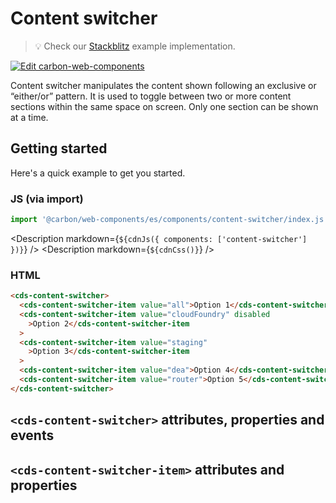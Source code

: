 
<Meta of={ContentSwitcherStories} />

# Content switcher

> 💡 Check our
> [Stackblitz](https://stackblitz.com/github/carbon-design-system/carbon-for-ibm-dotcom/tree/main/packages/web-components/examples/stackblitz/basic/components/content-switcher)
> example implementation.

[![Edit carbon-web-components](https://developer.stackblitz.com/img/open_in_stackblitz.svg)](https://stackblitz.com/github/carbon-design-system/carbon-for-ibm-dotcom/tree/main/packages/carbon-web-components/examples/stackblitz/basic/components/content-switcher)

Content switcher manipulates the content shown following an exclusive or
“either/or” pattern. It is used to toggle between two or more content sections
within the same space on screen. Only one section can be shown at a time.

## Getting started

Here's a quick example to get you started.

### JS (via import)

```javascript
import '@carbon/web-components/es/components/content-switcher/index.js';
```

<Description markdown={`${cdnJs({ components: ['content-switcher'] })}`} />
<Description markdown={`${cdnCss()}`} />

### HTML

```html
<cds-content-switcher>
  <cds-content-switcher-item value="all">Option 1</cds-content-switcher-item>
  <cds-content-switcher-item value="cloudFoundry" disabled
    >Option 2</cds-content-switcher-item
  >
  <cds-content-switcher-item value="staging"
    >Option 3</cds-content-switcher-item
  >
  <cds-content-switcher-item value="dea">Option 4</cds-content-switcher-item>
  <cds-content-switcher-item value="router">Option 5</cds-content-switcher-item>
</cds-content-switcher>
```

## `<cds-content-switcher>` attributes, properties and events

<ArgsTable of="cds-content-switcher" />

## `<cds-content-switcher-item>` attributes and properties

<ArgsTable of="cds-content-switcher-item" />
